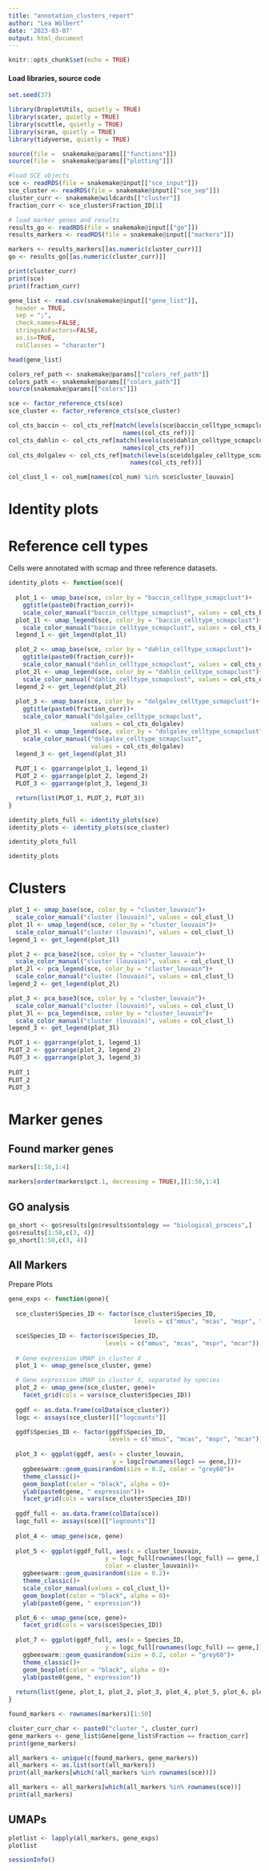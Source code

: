 ```yaml
---
title: "annotation_clusters_report"
author: "Lea Wölbert"
date: '2023-03-07'
output: html_document
---
```


```r
knitr::opts_chunk$set(echo = TRUE)
```

#### Load libraries, source code 

```r
set.seed(37)
```

```r
library(DropletUtils, quietly = TRUE) 
library(scater, quietly = TRUE) 
library(scuttle, quietly = TRUE) 
library(scran, quietly = TRUE) 
library(tidyverse, quietly = TRUE) 
```

```r
source(file =  snakemake@params[["functions"]])
source(file =  snakemake@params[["plotting"]])
```

```r

#load SCE objects
sce <- readRDS(file = snakemake@input[["sce_input"]])
sce_cluster <- readRDS(file = snakemake@input[["sce_sep"]])
cluster_curr <- snakemake@wildcards[["cluster"]]
fraction_curr <- sce_cluster$Fraction_ID[1]

# load marker genes and results
results_go <- readRDS(file = snakemake@input[["go"]])
results_markers <- readRDS(file = snakemake@input[["markers"]])

markers <- results_markers[[as.numeric(cluster_curr)]]
go <- results_go[[as.numeric(cluster_curr)]]

print(cluster_curr)
print(sce)
print(fraction_curr)

gene_list <- read.csv(snakemake@input[["gene_list"]], 
  header = TRUE, 
  sep = ";", 
  check.names=FALSE, 
  stringsAsFactors=FALSE, 
  as.is=TRUE, 
  colClasses = "character")

head(gene_list)
```

```r
colors_ref_path <- snakemake@params[["colors_ref_path"]]
colors_path <- snakemake@params[["colors_path"]]
source(snakemake@params[["colors"]])
```

```r

sce <- factor_reference_cts(sce)
sce_cluster <- factor_reference_cts(sce_cluster)

col_cts_baccin <- col_cts_ref[match(levels(sce$baccin_celltype_scmapclust), 
                                names(col_cts_ref))]
col_cts_dahlin <- col_cts_ref[match(levels(sce$dahlin_celltype_scmapclust), 
                                names(col_cts_ref))]
col_cts_dolgalev <- col_cts_ref[match(levels(sce$dolgalev_celltype_scmapclust),
                                  names(col_cts_ref))]

col_clust_l <- col_num[names(col_num) %in% sce$cluster_louvain]

```

# Identity plots

# Reference cell types 

Cells were annotated with scmap and three reference datasets.

```r

identity_plots <- function(sce){
  
  plot_1 <- umap_base(sce, color_by = "baccin_celltype_scmapclust")+ 
    ggtitle(paste0(fraction_curr))+
    scale_color_manual("baccin_celltype_scmapclust", values = col_cts_baccin)
  plot_1l <- umap_legend(sce, color_by = "baccin_celltype_scmapclust")+
    scale_color_manual("baccin_celltype_scmapclust", values = col_cts_baccin)
  legend_1 <- get_legend(plot_1l)

  plot_2 <- umap_base(sce, color_by = "dahlin_celltype_scmapclust")+
    ggtitle(paste0(fraction_curr))+
    scale_color_manual("dahlin_celltype_scmapclust", values = col_cts_dahlin)
  plot_2l <- umap_legend(sce, color_by = "dahlin_celltype_scmapclust")+
    scale_color_manual("dahlin_celltype_scmapclust", values = col_cts_dahlin)
  legend_2 <- get_legend(plot_2l)
  
  plot_3 <- umap_base(sce, color_by = "dolgalev_celltype_scmapclust")+ 
    ggtitle(paste0(fraction_curr))+
    scale_color_manual("dolgalev_celltype_scmapclust",
                       values = col_cts_dolgalev)
  plot_3l <- umap_legend(sce, color_by = "dolgalev_celltype_scmapclust")+
    scale_color_manual("dolgalev_celltype_scmapclust", 
                       values = col_cts_dolgalev)
  legend_3 <- get_legend(plot_3l)
  
  PLOT_1 <- ggarrange(plot_1, legend_1)
  PLOT_2 <- ggarrange(plot_2, legend_2)
  PLOT_3 <- ggarrange(plot_3, legend_3)

  return(list(PLOT_1, PLOT_2, PLOT_3))
}

identity_plots_full <- identity_plots(sce)
identity_plots <- identity_plots(sce_cluster)

```

```r
identity_plots_full
```

```r
identity_plots
```

# Clusters

```r

plot_1 <- umap_base(sce, color_by = "cluster_louvain")+ 
  scale_color_manual("cluster (louvain)", values = col_clust_l)
plot_1l <- umap_legend(sce, color_by = "cluster_louvain")+
  scale_color_manual("cluster (louvain)", values = col_clust_l)
legend_1 <- get_legend(plot_1l)

plot_2 <- pca_base2(sce, color_by = "cluster_louvain")+ 
  scale_color_manual("cluster (louvain)", values = col_clust_l)
plot_2l <- pca_legend(sce, color_by = "cluster_louvain")+
  scale_color_manual("cluster (louvain)", values = col_clust_l)
legend_2 <- get_legend(plot_2l)

plot_3 <- pca_base3(sce, color_by = "cluster_louvain")+ 
  scale_color_manual("cluster (louvain)", values = col_clust_l)
plot_3l <- pca_legend(sce, color_by = "cluster_louvain")+
  scale_color_manual("cluster (louvain)", values = col_clust_l)
legend_3 <- get_legend(plot_3l)

PLOT_1 <- ggarrange(plot_1, legend_1)
PLOT_2 <- ggarrange(plot_2, legend_2)
PLOT_3 <- ggarrange(plot_3, legend_3)
  
PLOT_1
PLOT_2
PLOT_3
```

# Marker genes

## Found marker genes

```r
markers[1:50,1:4]
```

```r
markers[order(markers$pct.1, decreasing = TRUE),][1:50,1:4]
```

## GO analysis

```r
go_short <- go$results[go$results$ontology == "biological_process",]
go$results[1:50,c(3, 4)]
go_short[1:50,c(3, 4)]
```

## All Markers

Prepare Plots

```r

gene_exps <- function(gene){
  
  sce_cluster$Species_ID <- factor(sce_cluster$Species_ID,
                                   levels = c("mmus", "mcas", "mspr", "mcar"))

  sce$Species_ID <- factor(sce$Species_ID,
                           levels = c("mmus", "mcas", "mspr", "mcar"))
  
  # Gene expression UMAP in cluster X
  plot_1 <- umap_gene(sce_cluster, gene)

  # Gene expression UMAP in cluster X, separated by species
  plot_2 <- umap_gene(sce_cluster, gene)+
    facet_grid(cols = vars(sce_cluster$Species_ID))
  
  ggdf <- as.data.frame(colData(sce_cluster))
  logc <- assays(sce_cluster)[["logcounts"]]

  ggdf$Species_ID <- factor(ggdf$Species_ID,
                            levels = c("mmus", "mcas", "mspr", "mcar"))
  
  plot_3 <- ggplot(ggdf, aes(x = cluster_louvain,
                             y = logc[rownames(logc) == gene,]))+
    ggbeeswarm::geom_quasirandom(size = 0.2, color = "grey60")+
    theme_classic()+
    geom_boxplot(color = "black", alpha = 0)+
    ylab(paste0(gene, " expression"))+
    facet_grid(cols = vars(sce_cluster$Species_ID))
  
  ggdf_full <- as.data.frame(colData(sce))
  logc_full <- assays(sce)[["logcounts"]]
  
  plot_4 <- umap_gene(sce, gene)
  
  plot_5 <- ggplot(ggdf_full, aes(x = cluster_louvain,
                           y = logc_full[rownames(logc_full) == gene,], 
                           color = cluster_louvain))+
    ggbeeswarm::geom_quasirandom(size = 0.2)+
    theme_classic()+
    scale_color_manual(values = col_clust_l)+
    geom_boxplot(color = "black", alpha = 0)+
    ylab(paste0(gene, " expression"))

  plot_6 <- umap_gene(sce, gene)+
    facet_grid(cols = vars(sce$Species_ID))
  
  plot_7 <- ggplot(ggdf_full, aes(x = Species_ID,
                           y = logc_full[rownames(logc_full) == gene,]))+
    ggbeeswarm::geom_quasirandom(size = 0.2, color = "grey60")+
    theme_classic()+
    geom_boxplot(color = "black", alpha = 0)+
    ylab(paste0(gene, " expression"))
  
  return(list(gene, plot_1, plot_2, plot_3, plot_4, plot_5, plot_6, plot_7))
}

```

```r
found_markers <- rownames(markers)[1:50]

cluster_curr_char <- paste0("cluster_", cluster_curr)
gene_markers <- gene_list$Gene[gene_list$Fraction == fraction_curr]
print(gene_markers)

all_markers <- unique(c(found_markers, gene_markers))
all_markers <- as.list(sort(all_markers))
print(all_markers[which(!all_markers %in% rownames(sce))])

all_markers <- all_markers[which(all_markers %in% rownames(sce))]
print(all_markers)
```

## UMAPs

```r
plotlist <- lapply(all_markers, gene_exps)
plotlist
```

```r
sessionInfo()
```